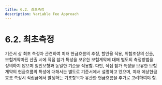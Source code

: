 ```yaml
---
title: 6.2. 최초측정
description: Variable Fee Approach
---
```


# 6.2. 최초측정

기준서 상 최초 측정과 관련하여 미래 현금흐름의 추정, 할인율 적용, 위험조정의 산출, 보험계약마진 산출 시에 직접 참가 특성을 보유한 보험계약에 대해 별도의 측정방법을 정의하지 않으며 일반모형과 동일한 기준을 적용함. 다만, 직접 참가 특성을 보유한 보험계약의 현금흐름의 특성에 대해서는 별도로 기준서에서 설명하고 있으며, 미래 예상현금흐름 측정시 적립금에서 발생하는 기초항목과 유관한 현금흐름을 추가로 고려하여야 함.
